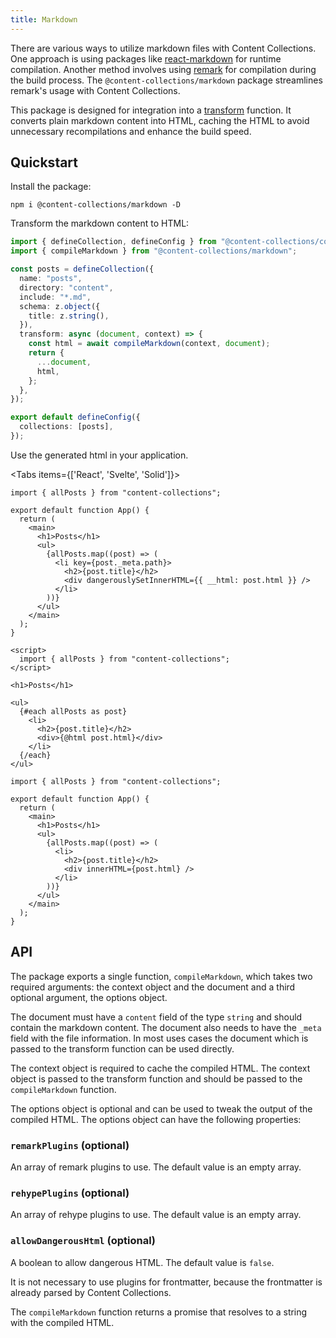 ```yaml
---
title: Markdown
---
```


There are various ways to utilize markdown files with Content Collections. One approach is using packages like [react-markdown](https://github.com/remarkjs/react-markdown) for runtime compilation. Another method involves using [remark](https://github.com/remarkjs/remark) for compilation during the build process. The `@content-collections/markdown` package streamlines remark's usage with Content Collections.

This package is designed for integration into a [transform](/docs/transform) function. It converts plain markdown content into HTML, caching the HTML to avoid unnecessary recompilations and enhance the build speed.

## Quickstart

<div className="steps">
<div className="step">

Install the package:

```package-install
npm i @content-collections/markdown -D
```

</div>
<div className="step">

Transform the markdown content to HTML:

```ts
import { defineCollection, defineConfig } from "@content-collections/core";
import { compileMarkdown } from "@content-collections/markdown";

const posts = defineCollection({
  name: "posts",
  directory: "content",
  include: "*.md",
  schema: z.object({
    title: z.string(),
  }),
  transform: async (document, context) => {
    const html = await compileMarkdown(context, document);
    return {
      ...document,
      html,
    };
  },
});

export default defineConfig({
  collections: [posts],
});
```

</div>
<div className="step">

Use the generated html in your application.

<Tabs items={['React', 'Svelte', 'Solid']}>
<Tab value="React">

```tsx
import { allPosts } from "content-collections";

export default function App() {
  return (
    <main>
      <h1>Posts</h1>
      <ul>
        {allPosts.map((post) => (
          <li key={post._meta.path}>
            <h2>{post.title}</h2>
            <div dangerouslySetInnerHTML={{ __html: post.html }} />
          </li>
        ))}
      </ul>
    </main>
  );
}
```

</Tab>
<Tab value="Svelte">

```svelte
<script>
  import { allPosts } from "content-collections";
</script>

<h1>Posts</h1>

<ul>
  {#each allPosts as post}
    <li>
      <h2>{post.title}</h2>
      <div>{@html post.html}</div>
    </li>
  {/each}
</ul>
```

</Tab>
<Tab value="Solid">

```tsx
import { allPosts } from "content-collections";

export default function App() {
  return (
    <main>
      <h1>Posts</h1>
      <ul>
        {allPosts.map((post) => (
          <li>
            <h2>{post.title}</h2>
            <div innerHTML={post.html} />
          </li>
        ))}
      </ul>
    </main>
  );
}
```

</Tab>
</Tabs>

</div>
</div>

## API

The package exports a single function, `compileMarkdown`, which takes two required arguments: the context object and the document and a third optional argument, the options object.

The document must have a `content` field of the type `string` and should contain the markdown content. The document also needs to have the `_meta` field with the file information. In most uses cases the document which is passed to the transform function can be used directly.

The context object is required to cache the compiled HTML. The context object is passed to the transform function and should be passed to the `compileMarkdown` function.

The options object is optional and can be used to tweak the output of the compiled HTML. The options object can have the following properties:

### `remarkPlugins` (optional)

An array of remark plugins to use. The default value is an empty array.

### `rehypePlugins` (optional)

An array of rehype plugins to use. The default value is an empty array.

### `allowDangerousHtml` (optional)

A boolean to allow dangerous HTML. The default value is `false`.

It is not necessary to use plugins for frontmatter, because the frontmatter is already parsed by Content Collections.

The `compileMarkdown` function returns a promise that resolves to a string with the compiled HTML.
